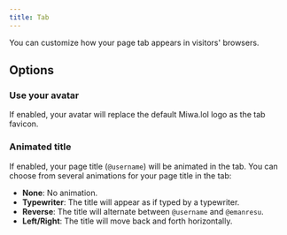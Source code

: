 ```yaml
---
title: Tab
---
```


You can customize how your page tab appears in visitors' browsers.

## Options

### Use your avatar

If enabled, your avatar will replace the default Miwa.lol logo as the tab favicon.

### Animated title

If enabled, your page title (`@username`) will be animated in the tab. You can choose from several animations for your page title in the tab:
* **None**: No animation.
* **Typewriter**: The title will appear as if typed by a typewriter.
* **Reverse**: The title will alternate between `@username` and `@emanresu`.
* **Left/Right**: The title will move back and forth horizontally.
